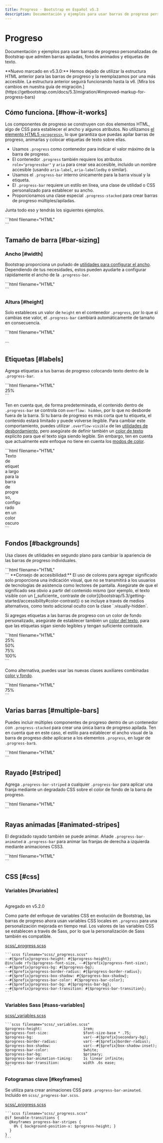 ```yaml
---
title: Progreso · Bootstrap en Español v5.3
description: Documentación y ejemplos para usar barras de progreso personalizadas de Bootstrap que admiten barras apiladas, fondos animados y etiquetas de texto.
---
```


# Progreso

Documentación y ejemplos para usar barras de progreso personalizadas de Bootstrap que admiten barras apiladas, fondos animados y etiquetas de texto.

<Callout type="info" emoji="">
**Nuevo marcado en v5.3.0:** Hemos dejado de utilizar la estructura HTML anterior para las barras de progreso y la reemplazamos por una más accesible. La estructura anterior seguirá funcionando hasta la v6. [Mira los cambios en nuestra guía de migración.](https://getbootstrap.com/docs/5.3/migration/#improved-markup-for-progress-bars)
</Callout>

<MainBanner />

Cómo funciona. [#how-it-works]
-------------------------------

Los componentes de progreso se construyen con dos elementos HTML, algo de CSS para establecer el ancho y algunos atributos. No utilizamos [el elemento HTML5 `<progress>`,](https://developer.mozilla.org/en-US/docs/Web/HTML/Element/progress) lo que garantiza que puedas apilar barras de progreso, animarlas y colocar etiquetas de texto sobre ellas.

* Usamos `.progress` como contenedor para indicar el valor máximo de la barra de progreso.
* El contenedor `.progress` también requiere los atributos `role="progressbar"` y `aria` para crear sea accesible, incluido un nombre accesible (usando `aria-label`, `aria-labelledby` o similar).
* Usamos el `.progress-bar` interno únicamente para la barra visual y la etiqueta.
* El `.progress-bar` requiere un estilo en línea, una clase de utilidad o CSS personalizado para establecer su ancho.
* Proporcionamos una clase especial `.progress-stacked` para crear barras de progreso múltiples/apiladas.

Junta todo eso y tendrás los siguientes ejemplos.

<DemoIframe path="/demos/bootstrap/5.3/components/progress/how-it-works.html">
    ```html filename="HTML"
    <div class="progress" role="progressbar" aria-label="Ejemplo básico" aria-valuenow="0" aria-valuemin="0" aria-valuemax="100">
        <div class="progress-bar" style="width: 0%"></div>
    </div>
    <div class="progress" role="progressbar" aria-label="Ejemplo básico" aria-valuenow="25" aria-valuemin="0" aria-valuemax="100">
        <div class="progress-bar" style="width: 25%"></div>
    </div>
    <div class="progress" role="progressbar" aria-label="Ejemplo básico" aria-valuenow="50" aria-valuemin="0" aria-valuemax="100">
        <div class="progress-bar" style="width: 50%"></div>
    </div>
    <div class="progress" role="progressbar" aria-label="Ejemplo básico" aria-valuenow="75" aria-valuemin="0" aria-valuemax="100">
        <div class="progress-bar" style="width: 75%"></div>
    </div>
    <div class="progress" role="progressbar" aria-label="Ejemplo básico" aria-valuenow="100" aria-valuemin="0" aria-valuemax="100">
        <div class="progress-bar" style="width: 100%"></div>
    </div>
    ```
</DemoIframe>

Tamaño de barra [#bar-sizing]
------------------------------

### Ancho [#width]

Bootstrap proporciona un puñado de [utilidades para configurar el ancho](/bootstrap/5.3/utilities/sizing/). Dependiendo de tus necesidades, estos pueden ayudarte a configurar rápidamente el ancho de la `.progress-bar`.

<DemoIframe path="/demos/bootstrap/5.3/components/progress/width.html">
    ```html filename="HTML"
    <div class="progress" role="progressbar" aria-label="Ejemplo básico" aria-valuenow="75" aria-valuemin="0" aria-valuemax="100">
        <div class="progress-bar w-75"></div>
    </div>
    ```
</DemoIframe>

### Altura [#height]

Solo estableces un valor de `height` en el contenedor `.progress`, por lo que si cambias ese valor, el `.progress-bar` cambiará automáticamente de tamaño en consecuencia.

<DemoIframe path="/demos/bootstrap/5.3/components/progress/height.html">
    ```html filename="HTML"
    <div class="progress" role="progressbar" aria-label="Ejemplo 1px de alto" aria-valuenow="25" aria-valuemin="0" aria-valuemax="100" style="height: 1px">
        <div class="progress-bar" style="width: 25%"></div>
    </div>
    <div class="progress" role="progressbar" aria-label="Ejemplo 20px de alto" aria-valuenow="25" aria-valuemin="0" aria-valuemax="100" style="height: 20px">
        <div class="progress-bar" style="width: 25%"></div>
    </div>
    ```
</DemoIframe>

<ContentSuggestion />

Etiquetas [#labels]
--------------------

Agrega etiquetas a tus barras de progreso colocando texto dentro de la `.progress-bar`.

<DemoIframe path="/demos/bootstrap/5.3/components/progress/labels-1.html">
    ```html filename="HTML"
    <div class="progress" role="progressbar" aria-label="Ejemplo con etiqueta" aria-valuenow="25" aria-valuemin="0" aria-valuemax="100">
        <div class="progress-bar" style="width: 25%">25%</div>
    </div>
    ```
</DemoIframe>

Ten en cuenta que, de forma predeterminada, el contenido dentro de `.progress-bar` se controla con `overflow: hidden`, por lo que no desborde fuera de la barra. Si tu barra de progreso es más corta que tu etiqueta, el contenido estará limitado y puede volverse ilegible. Para cambiar este comportamiento, puedes utilizar `.overflow-visible` de las [utilidades de desbordamiento](/bootstrap/5.3/utilities/overflow/), pero asegúrate de definir también un [color de texto](/bootstrap/5.3/utilities/colors/#colors) explícito para que el texto siga siendo legible. Sin embargo, ten en cuenta que actualmente este enfoque no tiene en cuenta los [modos de color](/bootstrap/5.3/customize/color-modes/).

<DemoIframe path="/demos/bootstrap/5.3/components/progress/labels-2.html">
    ```html filename="HTML"
    <div class="progress" role="progressbar" aria-label="Ejemplo con etiqueta" aria-valuenow="10" aria-valuemin="0" aria-valuemax="100">
        <div class="progress-bar overflow-visible text-dark" style="width: 10%">
            Texto de etiqueta largo para la barra de progreso, configurado en un color oscuro
        </div>
    </div>
    ```
</DemoIframe>

Fondos [#backgrounds]
----------------------

Usa clases de utilidades en segundo plano para cambiar la apariencia de las barras de progreso individuales.

<DemoIframe path="/demos/bootstrap/5.3/components/progress/backgrounds-1.html">
    ```html filename="HTML"
    <div class="progress" role="progressbar" aria-label="Ejemplo de éxito" aria-valuenow="25" aria-valuemin="0" aria-valuemax="100">
        <div class="progress-bar bg-success" style="width: 25%"></div>
    </div>
    <div class="progress" role="progressbar" aria-label="Ejemplo de información" aria-valuenow="50" aria-valuemin="0" aria-valuemax="100">
        <div class="progress-bar bg-info" style="width: 50%"></div>
    </div>
    <div class="progress" role="progressbar" aria-label="Ejemplo de advertencia" aria-valuenow="75" aria-valuemin="0" aria-valuemax="100">
        <div class="progress-bar bg-warning" style="width: 75%"></div>
    </div>
    <div class="progress" role="progressbar" aria-label="Ejemplo de peligro" aria-valuenow="100" aria-valuemin="0" aria-valuemax="100">
        <div class="progress-bar bg-danger" style="width: 100%"></div>
    </div>
    ```
</DemoIframe>

<Callout type="info" emoji="">
**Consejo de accesibilidad:** El uso de colores para agregar significado solo proporciona una indicación visual, que no se transmitirá a los usuarios de tecnologías de asistencia como lectores de pantalla. Asegúrate de que el significado sea obvio a partir del contenido mismo (por ejemplo, el texto visible con un [_suficiente_ contraste de color](/bootstrap/5.3/getting-started/accessibility#color-contrast)) o se incluye a través de medios alternativos, como texto adicional oculto con la clase `.visually-hidden`.
</Callout>

Si agregas etiquetas a las barras de progreso con un color de fondo personalizado, asegúrate de establecer también un [color del texto](/bootstrap/5.3/utilities/colors/#colors), para que las etiquetas sigan siendo legibles y tengan suficiente contraste.

<DemoIframe path="/demos/bootstrap/5.3/components/progress/backgrounds-2.html">
    ```html filename="HTML"
    <div class="progress" role="progressbar" aria-label="Ejemplo de éxito" aria-valuenow="25" aria-valuemin="0" aria-valuemax="100">
        <div class="progress-bar bg-success" style="width: 25%">25%</div>
    </div>
    <div class="progress" role="progressbar" aria-label="Ejemplo de información" aria-valuenow="50" aria-valuemin="0" aria-valuemax="100">
        <div class="progress-bar bg-info text-dark" style="width: 50%">50%</div>
    </div>
    <div class="progress" role="progressbar" aria-label="Ejemplo de advertencia" aria-valuenow="75" aria-valuemin="0" aria-valuemax="100">
        <div class="progress-bar bg-warning text-dark" style="width: 75%">75%</div>
    </div>
    <div class="progress" role="progressbar" aria-label="Ejemplo de peligro" aria-valuenow="100" aria-valuemin="0" aria-valuemax="100">
        <div class="progress-bar bg-danger" style="width: 100%">100%</div>
    </div>
    ```
</DemoIframe>

Como alternativa, puedes usar las nuevas clases auxiliares combinadas [color y fondo](/bootstrap/5.3/helpers/color-background/).

<DemoIframe path="/demos/bootstrap/5.3/components/progress/backgrounds-3.html">
    ```html filename="HTML"
    <div class="progress" role="progressbar" aria-label="Ejemplo de advertencia" aria-valuenow="75" aria-valuemin="0" aria-valuemax="100">
        <div class="progress-bar text-bg-warning" style="width: 75%">75%</div>
    </div>
    ```
</DemoIframe>

Varias barras [#multiple-bars]
-------------------------------

Puedes incluir múltiples componentes de progreso dentro de un contenedor con `.progress-stacked` para crear una única barra de progreso apilada. Ten en cuenta que en este caso, el estilo para establecer el ancho visual de la barra de progreso _debe_ aplicarse a los elementos `.progress`, en lugar de `.progress-bar`s.

<DemoIframe path="/demos/bootstrap/5.3/components/progress/multiple-bars.html">
    ```html filename="HTML"
    <div class="progress-stacked">
        <div class="progress" role="progressbar" aria-label="Segmento uno" aria-valuenow="15" aria-valuemin="0" aria-valuemax="100" style="width: 15%">
            <div class="progress-bar"></div>
        </div>
        <div class="progress" role="progressbar" aria-label="Segmento dos" aria-valuenow="30" aria-valuemin="0" aria-valuemax="100" style="width: 30%">
            <div class="progress-bar bg-success"></div>
        </div>
        <div class="progress" role="progressbar" aria-label="Segmento tres" aria-valuenow="20" aria-valuemin="0" aria-valuemax="100" style="width: 20%">
            <div class="progress-bar bg-info"></div>
        </div>
    </div>
    ```
</DemoIframe>

<ContentSuggestion />

Rayado [#striped]
------------------

Agrega `.progress-bar-striped` a cualquier `.progress-bar` para aplicar una franja mediante un degradado CSS sobre el color de fondo de la barra de progreso.

<DemoIframe path="/demos/bootstrap/5.3/components/progress/striped.html">
    ```html filename="HTML"
    <div class="progress" role="progressbar" aria-label="Ejemplo rayado predeterminado" aria-valuenow="10" aria-valuemin="0" aria-valuemax="100">
        <div class="progress-bar progress-bar-striped" style="width: 10%"></div>
    </div>
    <div class="progress" role="progressbar" aria-label="Ejemplo de éxito rayado" aria-valuenow="25" aria-valuemin="0" aria-valuemax="100">
        <div class="progress-bar progress-bar-striped bg-success" style="width: 25%"></div>
    </div>
    <div class="progress" role="progressbar" aria-label="Ejemplo de información rayada" aria-valuenow="50" aria-valuemin="0" aria-valuemax="100">
        <div class="progress-bar progress-bar-striped bg-info" style="width: 50%"></div>
    </div>
    <div class="progress" role="progressbar" aria-label="Ejemplo de rayas de advertencia" aria-valuenow="75" aria-valuemin="0" aria-valuemax="100">
        <div class="progress-bar progress-bar-striped bg-warning" style="width: 75%"></div>
    </div>
    <div class="progress" role="progressbar" aria-label="Ejemplo de rayas de peligro" aria-valuenow="100" aria-valuemin="0" aria-valuemax="100">
        <div class="progress-bar progress-bar-striped bg-danger" style="width: 100%"></div>
    </div>
    ```
</DemoIframe>

Rayas animadas [#animated-stripes]
-----------------------------------

El degradado rayado también se puede animar. Añade `.progress-bar-animated` a `.progress-bar` para animar las franjas de derecha a izquierda mediante animaciones CSS3.

<DemoIframe path="/demos/bootstrap/5.3/components/progress/animated-stripes.html">
    ```html filename="HTML"
    <div class="progress" role="progressbar" aria-label="Ejemplo de rayas animadas" aria-valuenow="75" aria-valuemin="0" aria-valuemax="100">
        <div class="progress-bar progress-bar-striped progress-bar-animated" style="width: 75%"></div>
    </div>
    ```
</DemoIframe>

CSS [#css]
-----------

### Variables [#variables]

<br/>
<span className="py-1 px-3 text-green-700 border border-green-700 rounded-md">Agregado en v5.2.0</span>

Como parte del enfoque de variables CSS en evolución de Bootstrap, las barras de progreso ahora usan variables CSS locales en `.progress` para una personalización mejorada en tiempo real. Los valores de las variables CSS se establecen a través de Sass, por lo que la personalización de Sass también es compatible.

[scss/_progress.scss](https://github.com/twbs/bootstrap/blob/v5.3.2/scss/_progress.scss)

    ```scss filename="scss/_progress.scss"
    --#{$prefix}progress-height: #{$progress-height};
    @include rfs($progress-font-size, --#{$prefix}progress-font-size);
    --#{$prefix}progress-bg: #{$progress-bg};
    --#{$prefix}progress-border-radius: #{$progress-border-radius};
    --#{$prefix}progress-box-shadow: #{$progress-box-shadow};
    --#{$prefix}progress-bar-color: #{$progress-bar-color};
    --#{$prefix}progress-bar-bg: #{$progress-bar-bg};
    --#{$prefix}progress-bar-transition: #{$progress-bar-transition};
    ```

### Variables Sass [#sass-variables]

[scss/_variables.scss](https://github.com/twbs/bootstrap/blob/v5.3.2/scss/_variables.scss)

    ```scss filename="scss/_variables.scss"
    $progress-height:                   1rem;
    $progress-font-size:                $font-size-base * .75;
    $progress-bg:                       var(--#{$prefix}secondary-bg);
    $progress-border-radius:            var(--#{$prefix}border-radius);
    $progress-box-shadow:               var(--#{$prefix}box-shadow-inset);
    $progress-bar-color:                $white;
    $progress-bar-bg:                   $primary;
    $progress-bar-animation-timing:     1s linear infinite;
    $progress-bar-transition:           width .6s ease;
    ```

<ContentSuggestion />

### Fotogramas clave [#keyframes]

Se utiliza para crear animaciones CSS para `.progress-bar-animated`. Incluido en `scss/_progress-bar.scss`.

[scss/_progress.scss](https://github.com/twbs/bootstrap/blob/v5.3.2/scss/_progress.scss)

    ```scss filename="scss/_progress.scss"
    @if $enable-transitions {
      @keyframes progress-bar-stripes {
        0% { background-position-x: $progress-height; }
      }
    }
    ```